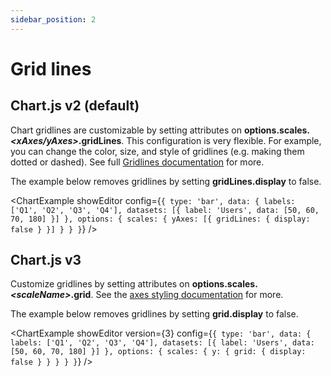 ```yaml
---
sidebar_position: 2
---
```


# Grid lines


## Chart.js v2 (default)

Chart gridlines are customizable by setting attributes on **options.scales._&lt;xAxes/yAxes&gt;_.gridLines**. This configuration is very flexible. For example, you can change the color, size, and style of gridlines (e.g. making them dotted or dashed). See full [Gridlines documentation](https://www.chartjs.org/docs/2.9.4/axes/styling.html#grid-line-configuration) for more.

The example below removes gridlines by setting **gridLines.display** to false.

<ChartExample
  showEditor
  config={`{
  type: 'bar',
  data: {
    labels: ['Q1', 'Q2', 'Q3', 'Q4'],
    datasets: [{
      label: 'Users',
      data: [50, 60, 70, 180]
    }]
  },
  options: {
    scales: {
      yAxes: [{
        gridLines: {
          display: false
        }
      }]
    }
  }
}`}
/>

## Chart.js v3

Customize gridlines by setting attributes on **options.scales._&lt;scaleName&gt;_.grid**. See the [axes styling documentation](https://www.chartjs.org/docs/latest/axes/styling.html#grid-line-configuration) for more.

The example below removes gridlines by setting **grid.display** to false.

<ChartExample
  showEditor
  version={3}
  config={`{
  type: 'bar',
  data: {
    labels: ['Q1', 'Q2', 'Q3', 'Q4'],
    datasets: [{
      label: 'Users',
      data: [50, 60, 70, 180]
    }]
  },
  options: {
    scales: {
      y: {
        grid: {
          display: false
        }
      }
    }
  }
}`}
/>
